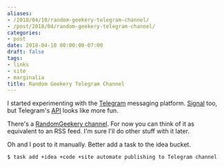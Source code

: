 ```yaml
---
aliases:
- /2018/04/10/random-geekery-telegram-channel/
- /post/2018/04/random-geekery-telegram-channel/
categories:
- post
date: 2018-04-10 00:00:00-07:00
draft: false
tags:
- links
- site
- marginalia
title: Random Geekery Telegram Channel
---
```


I started experimenting with the [Telegram][] messaging platform. [Signal][] too, but Telegram's [API][] looks
like more fun.

[Telegram]: https://telegram.org/
[Signal]: https://signal.org/
[API]: https://core.telegram.org/api
<!--more-->

There's a [RandomGeekery channel][]. For now you can think of it as equivalent to an RSS feed. I'm sure I'll
do other stuff with it later.

Oh and I post to it manually. Better add a task to the idea bucket.

[RandomGeekery channel]: https://t.me/RandomGeekery

```
$ task add +idea +code +site automate publishing to Telegram channel
```